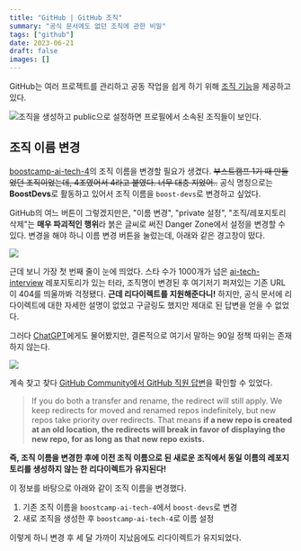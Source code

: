 ```yaml
---
title: "GitHub | GitHub 조직"
summary: "공식 문서에도 없던 조직에 관한 비밀"
tags: ["github"]
date: 2023-06-21
draft: false
images: []
---
```


GitHub는 여러 프로젝트를 관리하고 공동 작업을 쉽게 하기 위해 [조직 기능](https://docs.github.com/ko/organizations)을 제공하고 있다.

![조직을 생성하고 public으로 설정하면 프로필에서 소속된 조직들이 보인다.](/static/images/dev/github/organization/coodingpenguin-organization.png)

## 조직 이름 변경

[boostcamp-ai-tech-4](https://github.com/boostcamp-ai-tech-4)의 조직 이름을 변경할 필요가 생겼다. ~~부스트캠프 1기 때 만들었던 조직이었는데, 4조였어서 4라고 붙였다. 너무 대충 지었어..~~ 공식 명칭으로는 **BoostDevs**로 활동하고 있어서 조직 이름을 `boost-devs`로 변경하고 싶었다.

GitHub의 여느 버튼이 그렇겠지만은, "이름 변경", "private 설정", "조직/레포지토리 삭제"는 **매우 파괴적인 행위**라 붉은 글씨로 써진 Danger Zone에서 설정을 변경할 수 있다.
변경을 해야 하니 이름 변경 버튼을 눌렀는데, 아래와 같은 경고창이 떴다.

![](/static/images/dev/github/organization/warning-dialog.png)

근데 보니 가장 첫 번째 줄이 눈에 띄었다. 스타 수가 1000개가 넘은 [ai-tech-interview](https://github.com/boost-devs/ai-tech-interview) 레포지토리가 있는 터라, 조직명이 변경된 후 여기저기 퍼져있는 기존 URL이 404를 띄울까봐 걱정됐다. **근데 리다이렉트를 지원해준다니!** 하지만, 공식 문서에 리다이렉트에 대한 자세한 설명이 없었고 구글링도 했지만 제대로 된 답변을 얻을 수 없었다.

그러다 [ChatGPT](https://chat.openai.com/)에게도 물어봤지만, 결론적으로 여기서 말하는 90일 정책 따위는 존재하지 않는다.

![](/static/images/dev/github/organization/chatgpt-answer.png)

계속 찾고 찾다 [GitHub Community에서 GitHub 직원 답변](https://github.com/orgs/community/discussions/22669)을 확인할 수 있었다.

> If you do both a transfer and rename, the redirect will still apply. We keep redirects for moved and renamed repos indefinitely, but new repos take priority over redirects. That means **if a new repo is created at an old location, the redirects will break in favor of displaying the new repo, for as long as that new repo exists.**

**즉, 조직 이름을 변경한 후에 이전 조직 이름으로 된 새로운 조직에서 동일 이름의 레포지토리를 생성하지 않는 한 리다이렉트가 유지된다!**

이 정보를 바탕으로 아래와 같이 조직 이름을 변경했다.

1. 기존 조직 이름을 `boostcamp-ai-tech-4`에서 `boost-devs`로 변경
2. 새로 조직을 생성한 후 `boostcamp-ai-tech-4`로 이름 설정

이렇게 하니 변경 후 세 달 가까이 지났음에도 리다이렉트가 유지되었다.
